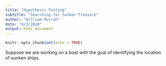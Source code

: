 ```yaml
---
title: "Hypothesis Testing"
subtitle: "Searching for Sunken Treasure"
author: "William Murrah"
date: "8/3/2020"
output: html_document
---
```


```r
knitr::opts_chunk$set(echo = TRUE)
```


Suppose we are working on a boat with the goal of identifying the location of sunken ships.




